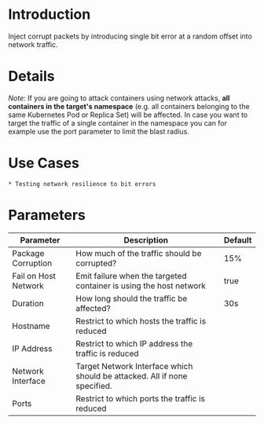 # Introduction

Inject corrupt packets by introducing single bit error at a random offset into network traffic.

# Details

_Note:_ If you are going to attack containers using network attacks, **all containers in the target's namespace** (e.g. all containers belonging to the same Kubernetes Pod or Replica Set) will be affected. In case you want to target the traffic of a single container in the namespace you can for example use the port parameter to limit the blast radius.

# Use Cases

    * Testing network resilience to bit errors

# Parameters

| Parameter            | Description                                                               | Default |
|----------------------|---------------------------------------------------------------------------|---------|
| Package Corruption   | How much of the traffic should be corrupted?                              | 15%     |
| Fail on Host Network | Emit failure when the targeted container is using the host network        | true    |
| Duration             | How long should the traffic be affected?                                  | 30s     |
| Hostname             | Restrict to which hosts the traffic is reduced                            |         |
| IP Address           | Restrict to which IP address the traffic is reduced                       |         |
| Network Interface    | Target Network Interface which should be attacked. All if none specified. |         |
| Ports                | Restrict to which ports the traffic is reduced                            |         |

